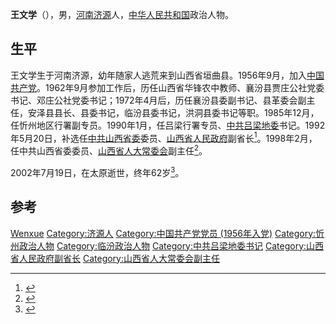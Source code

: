 {{Otheruses|other=名为王文学的其他人物|王文学}}
{{Infobox_officeholder
| name = 王文学
| image name = 
| width = 150px
| now = 中华人民共和国山西省副省长
| period =1992年5月--1998年1月
| Sex = 男 
| party = {{CPC}}
| Native place =[[河南省|河南省]][[济源市|济源市]]
| date of birth = 1940年1月
| date of death = 2002年7月19日(62歲)
| place of birth ={{CHN}}[[河南省|河南省]][[济源市|济源市]]
| place of death = [[山西省|山西省]][[太原市|太原市]]
| educate =
| past = 
}}
'''王文学'''（{{bd|1940年|1月|2002年|7月19日}}），男，[[河南省|河南]][[济源市|济源]]人，[[中华人民共和国|中华人民共和国]]政治人物。

== 生平 ==
王文学生于河南济源，幼年随家人逃荒来到山西省垣曲县。1956年9月，加入[[中国共产党|中国共产党]]。1962年9月参加工作后，历任山西省华锋农中教师、襄汾县贾庄公社党委书记、邓庄公社党委书记；1972年4月后，历任襄汾县委副书记、县革委会副主任，安泽县县长、县委书记，临汾县委书记，洪洞县委书记等职。1985年12月，任忻州地区行署副专员。1990年1月，任吕梁行署专员、[[中共吕梁地委|中共吕梁地委]]书记。1992年5月20日，补选任[[中共山西省委|中共山西省委]]委员、[[山西省人民政府|山西省人民政府]]副省长<ref>{{cite book|author1=山西省史志研究院编|title=山西通志 第33卷 政务志 政府篇|date=1999年10月|publisher=中华书局|location=北京|isbn=7-101-02242-1|pages=420|accessdate=2015-07-30}}</ref>。1998年2月，任中共山西省委委员、[[山西省人大常委会|山西省人大常委会]]副主任<ref>{{cite book|author1=菅二拴主编|title=王文学纪念文集|date=2003年12月|publisher=山西人民出版社|location=太原|isbn=7-203-04870-5|pages=408|accessdate=2015-07-30}}</ref>。

2002年7月19日，在太原逝世，终年62岁<ref>{{cite book|author1=王万旭|title=帝舜故里垣曲人|date=2008年1月|publisher=中国社会出版社|location=北京|isbn=978-7-5087-2051-7|pages=69|accessdate=2015-07-30}}</ref>。

== 参考 ==
{{reflist}}

{{start box}}
{{s-gov|prc}}
{{s-before|[[郭培荣|郭培荣]]}}
{{s-title|[[吕梁地区|吕梁地区]]行政公署专员|1989年12月12日－1990年11月6日}}
{{s-after|[[姚新章|姚新章]]}}
{{s-ppo|cpc}}
{{s-before|[[刘泽民|刘泽民]]}}
{{s-title|[[中国共产党吕梁地区委员会|中国共产党吕梁地区委员会]]书记|1990年11月6日－1992年5月}}
{{s-after|[[姚新章|姚新章]]}}
{{end box}}

{{Authority control}}
{{DEFAULTSORT:Wang王}}
[[Category:王姓|Wenxue]]
[[Category:济源人|Category:济源人]]
[[Category:中国共产党党员_(1956年入党)|Category:中国共产党党员 (1956年入党)]]
[[Category:忻州政治人物|Category:忻州政治人物]]
[[Category:临汾政治人物|Category:临汾政治人物]]
[[Category:中共吕梁地委书记|Category:中共吕梁地委书记]]
[[Category:山西省人民政府副省长|Category:山西省人民政府副省长]]
[[Category:山西省人大常委会副主任|Category:山西省人大常委会副主任]]